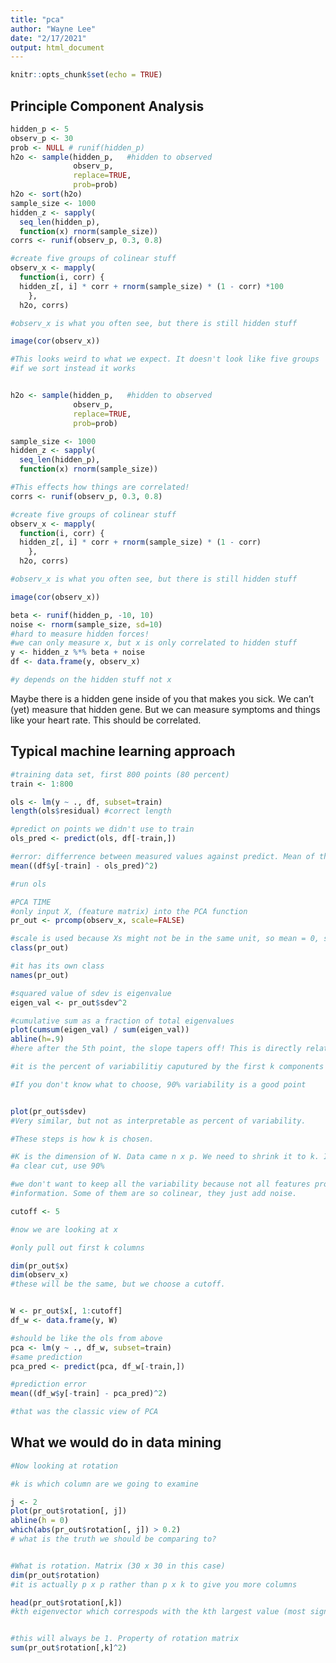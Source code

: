 ```yaml
---
title: "pca"
author: "Wayne Lee"
date: "2/17/2021"
output: html_document
---
```


```r
knitr::opts_chunk$set(echo = TRUE)
```

## Principle Component Analysis

```r

hidden_p <- 5
observ_p <- 30
prob <- NULL # runif(hidden_p)
h2o <- sample(hidden_p,   #hidden to observed
              observ_p,
              replace=TRUE,
              prob=prob)
h2o <- sort(h2o)
sample_size <- 1000
hidden_z <- sapply(
  seq_len(hidden_p),
  function(x) rnorm(sample_size))
corrs <- runif(observ_p, 0.3, 0.8)

#create five groups of colinear stuff
observ_x <- mapply(
  function(i, corr) {
  hidden_z[, i] * corr + rnorm(sample_size) * (1 - corr) *100
    },
  h2o, corrs)

#observ_x is what you often see, but there is still hidden stuff

image(cor(observ_x))

#This looks weird to what we expect. It doesn't look like five groups
#if we sort instead it works


h2o <- sample(hidden_p,   #hidden to observed
              observ_p,
              replace=TRUE,
              prob=prob)

sample_size <- 1000
hidden_z <- sapply(
  seq_len(hidden_p),
  function(x) rnorm(sample_size))

#This effects how things are correlated!
corrs <- runif(observ_p, 0.3, 0.8)

#create five groups of colinear stuff
observ_x <- mapply(
  function(i, corr) {
  hidden_z[, i] * corr + rnorm(sample_size) * (1 - corr)
    },
  h2o, corrs)

#observ_x is what you often see, but there is still hidden stuff

image(cor(observ_x))


```
```r

beta <- runif(hidden_p, -10, 10)
noise <- rnorm(sample_size, sd=10)
#hard to measure hidden forces!
#we can only measure x, but x is only correlated to hidden stuff
y <- hidden_z %*% beta + noise
df <- data.frame(y, observ_x)

#y depends on the hidden stuff not x


```
Maybe there is a hidden gene inside of you that makes you sick. We can't (yet) measure that hidden gene. But we can measure symptoms and things like your heart rate. This should be correlated. 


## Typical machine learning approach
```r
#training data set, first 800 points (80 percent)
train <- 1:800

ols <- lm(y ~ ., df, subset=train)
length(ols$residual) #correct length

#predict on points we didn't use to train
ols_pred <- predict(ols, df[-train,])

#error: differrence between measured values against predict. Mean of this squared MSE!
mean((df$y[-train] - ols_pred)^2)

#run ols 

#PCA TIME
#only input X, (feature matrix) into the PCA function
pr_out <- prcomp(observ_x, scale=FALSE)

#scale is used because Xs might not be in the same unit, so mean = 0, sd = 1
class(pr_out)

#it has its own class
names(pr_out)

#squared value of sdev is eigenvalue
eigen_val <- pr_out$sdev^2 

#cumulative sum as a fraction of total eigenvalues
plot(cumsum(eigen_val) / sum(eigen_val))
abline(h=.9)
#here after the 5th point, the slope tapers off! This is directly related to the hidden_p value at the beginning. It should help show you how many important hidden features there are. 

#it is the percent of variabilitiy caputured by the first k components

#If you don't know what to choose, 90% variability is a good point 


plot(pr_out$sdev)
#Very similar, but not as interpretable as percent of variability. 

#These steps is how k is chosen.

#K is the dimension of W. Data came n x p. We need to shrink it to k. If you don't have
#a clear cut, use 90%

#we don't want to keep all the variability because not all features provide useful
#information. Some of them are so colinear, they just add noise. 

cutoff <- 5

#now we are looking at x

#only pull out first k columns

dim(pr_out$x)
dim(observ_x)
#these will be the same, but we choose a cutoff. 


W <- pr_out$x[, 1:cutoff]
df_w <- data.frame(y, W)

#should be like the ols from above
pca <- lm(y ~ ., df_w, subset=train)
#same prediction
pca_pred <- predict(pca, df_w[-train,])

#prediction error
mean((df_w$y[-train] - pca_pred)^2)

#that was the classic view of PCA 
```


## What we would do in data mining
```r

#Now looking at rotation

#k is which column are we going to examine

j <- 2
plot(pr_out$rotation[, j])
abline(h = 0)
which(abs(pr_out$rotation[, j]) > 0.2)
# what is the truth we should be comparing to?


#What is rotation. Matrix (30 x 30 in this case)
dim(pr_out$rotation)
#it is actually p x p rather than p x k to give you more columns

head(pr_out$rotation[,k])
#kth eigenvector which correspods with the kth largest value (most significant) value


#this will always be 1. Property of rotation matrix
sum(pr_out$rotation[,k]^2)







```